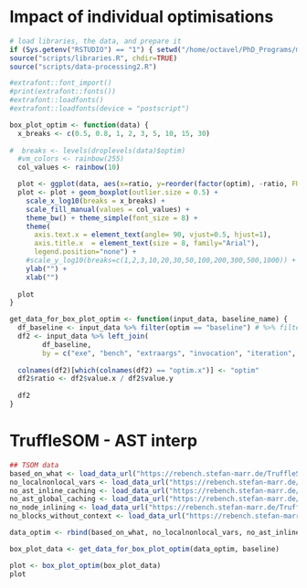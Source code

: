 # Impact of individual optimisations

```r
# load libraries, the data, and prepare it
if (Sys.getenv("RSTUDIO") == "1") { setwd("/home/octavel/PhD_Programs/my_programs/are-we-fast-yet/report/bc-vs-ast") }
source("scripts/libraries.R", chdir=TRUE)
source("scripts/data-processing2.R")

#extrafont::font_import()
#print(extrafont::fonts())
#extrafont::loadfonts()
#extrafont::loadfonts(device = "postscript")

box_plot_optim <- function(data) {
  x_breaks <- c(0.5, 0.8, 1, 2, 3, 5, 10, 15, 30)
  
#  breaks <- levels(droplevels(data)$optim)
  #vm_colors <- rainbow(255)
  col_values <- rainbow(10)

  plot <- ggplot(data, aes(x=ratio, y=reorder(factor(optim), -ratio, FUN = median), fill = optim))
  plot <- plot + geom_boxplot(outlier.size = 0.5) +
    scale_x_log10(breaks = x_breaks) +
    scale_fill_manual(values = col_values) +
    theme_bw() + theme_simple(font_size = 8) +
    theme(
      axis.text.x = element_text(angle= 90, vjust=0.5, hjust=1),
      axis.title.x  = element_text(size = 8, family="Arial"),
      legend.position="none") +
    #scale_y_log10(breaks=c(1,2,3,10,20,30,50,100,200,300,500,1000)) + #limit=c(0,30), breaks=seq(0,100,5), expand = c(0,0)
    ylab("") +
    xlab("")
  
  plot
}

get_data_for_box_plot_optim <- function(input_data, baseline_name) {
  df_baseline <- input_data %>% filter(optim == "baseline") # %>% filter(exe %in% exe_names)
  df2 <- input_data %>% left_join(
        df_baseline,
        by = c("exe", "bench", "extraargs", "invocation", "iteration", "warmup"))
  
  colnames(df2)[which(colnames(df2) == "optim.x")] <- "optim"
  df2$ratio <- df2$value.x / df2$value.y
  
  df2
}
```

# TruffleSOM - AST interp

```r

## TSOM data
based_on_what <- load_data_url("https://rebench.stefan-marr.de/TruffleSOM/data/2622") %>% mutate(optim = "baseline")
no_localnonlocal_vars <- load_data_url("https://rebench.stefan-marr.de/TruffleSOM/data/2626") %>% mutate(optim = "no local/nonlocal vars")
no_ast_inline_caching <- load_data_url("https://rebench.stefan-marr.de/TruffleSOM/data/2624") %>% mutate(optim = "no inline caching")
no_ast_global_caching <- load_data_url("https://rebench.stefan-marr.de/TruffleSOM/data/2623") %>% mutate(optim = "no global caching")
no_node_inlining <- load_data_url("https://rebench.stefan-marr.de/TruffleSOM/data/2627") %>% mutate(optim = "no node inlining")
no_blocks_without_context <- load_data_url("https://rebench.stefan-marr.de/TruffleSOM/data/2625") %>% mutate(optim = "no blocks without context")

data_optim <- rbind(based_on_what, no_localnonlocal_vars, no_ast_inline_caching, no_ast_global_caching, no_node_inlining, no_blocks_without_context) %>% filter(criterion == "total")

box_plot_data <- get_data_for_box_plot_optim(data_optim, baseline)

plot <- box_plot_optim(box_plot_data)
plot
```